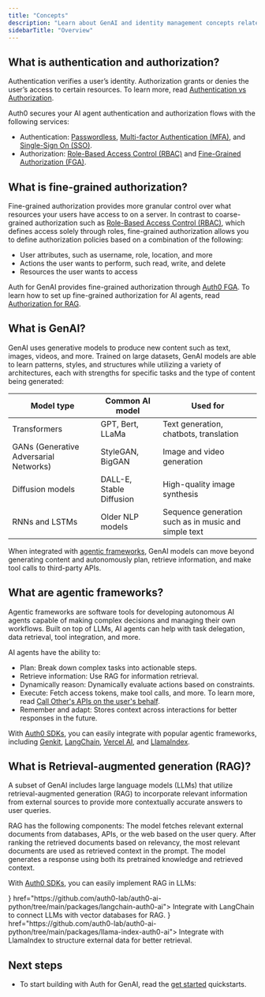 ```yaml
---
title: "Concepts"
description: "Learn about GenAI and identity management concepts related to Auth for GenAI."
sidebarTitle: "Overview"
---
```


## What is authentication and authorization?

Authentication verifies a user’s identity. Authorization grants or denies the user’s access to certain resources. To learn more, read [Authentication vs Authorization](https://auth0.com/docs/get-started/identity-fundamentals/authentication-and-authorization).

Auth0 secures your AI agent authentication and authorization flows with the following services:
- Authentication: [Passwordless](https://auth0.com/docs/authenticate/passwordless/passwordless-with-universal-login), [Multi-factor Authentication (MFA)](https://auth0.com/docs/secure/multi-factor-authentication), and [Single-Sign On (SSO)](https://auth0.com/docs/authenticate/single-sign-on).
- Authorization: [Role-Based Access Control (RBAC)](https://auth0.com/docs/manage-users/access-control/rbac) and [Fine-Grained Authorization (FGA)](https://docs.fga.dev/fga).

## What is fine-grained authorization?

Fine-grained authorization provides more granular control over what resources your users have access to on a server. In contrast to coarse-grained authorization such as [Role-Based Access Control (RBAC)](https://auth0.com/docs/manage-users/access-control/rbac), which defines access solely through roles, fine-grained authorization allows you to define authorization policies based on a combination of the following:

- User attributes, such as username, role, location, and more
- Actions the user wants to perform, such read, write, and delete
- Resources the user wants to access

Auth for GenAI provides fine-grained authorization through [Auth0 FGA](https://docs.fga.dev/). To learn how to set up fine-grained authorization for AI agents, read [Authorization for RAG](#authorization-for-rag).

## What is GenAI?

GenAI uses generative models to produce new content such as text, images, videos, and more. Trained on large datasets, GenAI models are able to learn patterns, styles, and structures while utilizing a variety of architectures, each with strengths for specific tasks and the type of content being generated:

| **Model type** | **Common AI model** | **Used for** |
|------------|-----------------|----------|
| Transformers | GPT, Bert, LLaMa | Text generation, chatbots, translation |
| GANs (Generative Adversarial Networks) | StyleGAN, BigGAN | Image and video generation |
| Diffusion models | DALL-E, Stable Diffusion | High-quality image synthesis |
| RNNs and LSTMs | Older NLP models | Sequence generation such as in music and simple text |

When integrated with [agentic frameworks](#what-are-agentic-frameworks), GenAI models can move beyond generating content and autonomously plan, retrieve information, and make tool calls to third-party APIs.

## What are agentic frameworks?

Agentic frameworks are software tools for developing autonomous AI agents capable of making complex decisions and managing their own workflows. Built on top of LLMs, AI agents can help with task delegation, data retrieval, tool integration, and more.

AI agents have the ability to:
- Plan: Break down complex tasks into actionable steps.
- Retrieve information: Use RAG for information retrieval.
- Dynamically reason: Dynamically evaluate actions based on constraints.
- Execute: Fetch access tokens, make tool calls, and more. To learn more, read [Call Other's APIs on the user's behalf](/get-started/call-others-apis-on-users-behalf).
- Remember and adapt: Stores context across interactions for better responses in the future.

With [Auth0 SDKs](/sdks/overview), you can easily integrate with popular agentic frameworks, including [Genkit](https://firebase.google.com/docs/genkit), [LangChain](https://www.langchain.com/), [Vercel AI](https://sdk.vercel./introduction), and [LlamaIndex](https://www.llamaindex.ai/).

## What is Retrieval-augmented generation (RAG)?

A subset of GenAI includes large language models (LLMs) that utilize retrieval-augmented generation (RAG) to incorporate relevant information from external sources to provide more contextually accurate answers to user queries.

RAG has the following components:
<Columns cols={3}>
<Card title="Retrieval" icon="square-1" iconType="solid" >
  The model fetches relevant external documents from databases, APIs, or the web based on the user query.
</Card>
<Card title="Augmentation" icon="square-2" iconType="solid" >
  After ranking the retrieved documents based on relevancy, the most relevant documents are used as retrieved context in the prompt.
</Card>
<Card title="Generation" icon="square-3" iconType="solid" >
  The model generates a response using both its pretrained knowledge and retrieved context.
</Card>
</Columns>

With [Auth0 SDKs](/sdks/overview), you can easily implement RAG in LLMs:

<Columns cols={2}>
<Card title="Auth0 AI with LangChain" icon={<img src="https://mintlify-assets.b-cdn.net/auth0/langchain.svg" alt="LangChain" />}  href="https://github.com/auth0-lab/auth0-ai-python/tree/main/packages/langchain-auth0-ai">
  Integrate with LangChain to connect LLMs with vector databases for RAG.
</Card>
<Card title="Auth0 AI with LlamaIndex" icon={<img src="https://mintlify-assets.b-cdn.net/auth0/llamadex.svg" alt="LlamaIndex" />}  href="https://github.com/auth0-lab/auth0-ai-python/tree/main/packages/llama-index-auth0-ai">
  Integrate with LlamaIndex to structure external data for better retrieval.
</Card>
</Columns>

## Next steps

- To start building with Auth for GenAI, read the [get started](/get-started) quickstarts.
